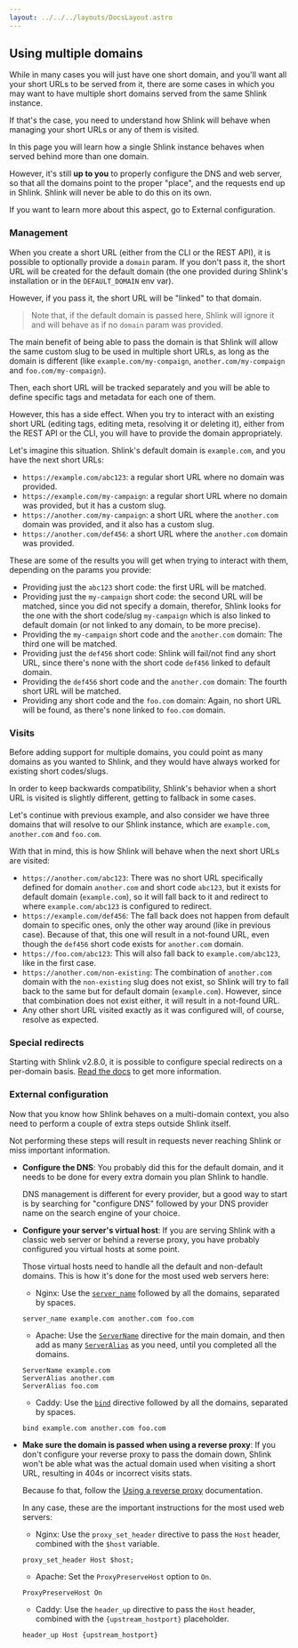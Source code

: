 ```yaml
---
layout: ../../../layouts/DocsLayout.astro
---
```




## Using multiple domains

While in many cases you will just have one short domain, and you'll want all your short URLs to be served from it, there are some cases in which you may want to have multiple short domains served from the same Shlink instance.

If that's the case, you need to understand how Shlink will behave when managing your short URLs or any of them is visited.

<Callout type="warning" title="Important!">
  <p>In this page you will learn how a single Shlink instance behaves when served behind more than one domain.</p>
  <p>However, it's still <b>up to you</b> to properly configure the DNS and web server, so that all the domains point to the proper "place", and the requests end up in Shlink. Shlink will never be able to do this on its own.</p>
  If you want to learn more about this aspect, go to <Link href="/documentation/advanced/multiple-domains/#external-configuration">External configuration</Link>.
</Callout>

### Management

When you create a short URL (either from the CLI or the REST API), it is possible to optionally provide a `domain` param. If you don't pass it, the short URL will be created for the default domain (the one provided during Shlink's installation or in the `DEFAULT_DOMAIN` env var).

However, if you pass it, the short URL will be "linked" to that domain.

> Note that, if the default domain is passed here, Shlink will ignore it and will behave as if no `domain` param was provided.

The main benefit of being able to pass the domain is that Shlink will allow the same custom slug to be used in multiple short URLs, as long as the domain is different (like `example.com/my-compaign`, `another.com/my-compaign` and `foo.com/my-compaign`).

Then, each short URL will be tracked separately and you will be able to define specific tags and metadata for each one of them.

However, this has a side effect. When you try to interact with an existing short URL (editing tags, editing meta, resolving it or deleting it), either from the REST API or the CLI, you will have to provide the domain appropriately.

Let's imagine this situation. Shlink's default domain is `example.com`, and you have the next short URLs:

* `https://example.com/abc123`: a regular short URL where no domain was provided.
* `https://example.com/my-campaign`: a regular short URL where no domain was provided, but it has a custom slug.
* `https://another.com/my-campaign`: a short URL where the `another.com` domain was provided, and it also has a custom slug.
* `https://another.com/def456`: a short URL where the `another.com` domain was provided.

These are some of the results you will get when trying to interact with them, depending on the params you provide:

* Providing just the `abc123` short code: the first URL will be matched.
* Providing just the `my-campaign` short code: the second URL will be matched, since you did not specify a domain, therefor, Shlink looks for the one with the short code/slug `my-campaign` which is also linked to default domain (or not linked to any domain, to be more precise).
* Providing the `my-campaign` short code and the `another.com` domain: The third one will be matched.
* Providing just the `def456` short code: Shlink will fail/not find any short URL, since there's none with the short code `def456` linked to default domain.
* Providing the `def456` short code and the `another.com` domain: The fourth short URL will be matched.
* Providing any short code and the `foo.com` domain: Again, no short URL will be found, as there's none linked to `foo.com` domain.

### Visits

Before adding support for multiple domains, you could point as many domains as you wanted to Shlink, and they would have always worked for existing short codes/slugs.

In order to keep backwards compatibility, Shlink's behavior when a short URL is visited is slightly different, getting to fallback in some cases.

Let's continue with previous example, and also consider we have three domains that will resolve to our Shlink instance, which are `example.com`, `another.com` and `foo.com`.

With that in mind, this is how Shlink will behave when the next short URLs are visited:

* `https://another.com/abc123`: There was no short URL specifically defined for domain `another.com` and short code `abc123`, but it exists for default domain (`example.com`), so it will fall back to it and redirect to where `example.com/abc123` is configured to redirect.
* `https://example.com/def456`: The fall back does not happen from default domain to specific ones, only the other way around (like in previous case). Because of that, this one will result in a not-found URL, even though the `def456` short code exists for `another.com` domain.
* `https://foo.com/abc123`: This will also fall back to `example.com/abc123`, like in the first case.
* `https://another.com/non-existing`: The combination of `another.com` domain with the `non-existing` slug does not exist, so Shlink will try to fall back to the same but for default domain (`example.com`). However, since that combination does not exist either, it will result in a not-found URL.
* Any other short URL visited exactly as it was configured will, of course, resolve as expected.

### Special redirects

Starting with Shlink v2.8.0, it is possible to configure special redirects on a per-domain basis. [Read the docs](/documentation/advanced/special-redirects/#per-domain-redirects) to get more information.

### External configuration

Now that you know how Shlink behaves on a multi-domain context, you also need to perform a couple of extra steps outside Shlink itself.

Not performing these steps will result in requests never reaching Shlink or miss important information.

* **Configure the DNS**: You probably did this for the default domain, and it needs to be done for every extra domain you plan Shlink to handle.

  DNS management is different for every provider, but a good way to start is by searching for "configure DNS" followed by your DNS provider name on the search engine of your choice.

* **Configure your server's virtual host**: If you are serving Shlink with a classic web server or behind a reverse proxy, you have probably configured you virtual hosts at some point.

  Those virtual hosts need to handle all the default and non-default domains. This is how it's done for the most used web servers here:

  * Nginx: Use the [`server_name`](https://nginx.org/en/docs/http/server_names.html) followed by all the domains, separated by spaces.
  ```
  server_name example.com another.com foo.com
  ```
  * Apache: Use the [`ServerName`](https://httpd.apache.org/docs/2.4/mod/core.html#servername) directive for the main domain, and then add as many [`ServerAlias`](https://httpd.apache.org/docs/2.4/mod/core.html#serveralias) as you need, until you completed all the domains.
  ```
  ServerName example.com
  ServerAlias another.com
  ServerAlias foo.com
  ```
  * Caddy: Use the [`bind`](https://caddyserver.com/docs/caddyfile/directives/bind) directive followed by all the domains, separated by spaces.
  ```
  bind example.com another.com foo.com
  ```


* **Make sure the domain is passed when using a reverse proxy**: If you don't configure your reverse proxy to pass the domain down, Shlink won't be able what was the actual domain used when visiting a short URL, resulting in 404s or incorrect visits stats.

  Because fo that, follow the [Using a reverse proxy](/documentation/advanced/exposing-through-reverse-proxy/) documentation.

  In any case, these are the important instructions for the most used web servers:

  * Nginx: Use the `proxy_set_header` directive to pass the `Host` header, combined with the `$host` variable.
  ```
  proxy_set_header Host $host;
  ```
  * Apache: Set the `ProxyPreserveHost` option to `On`.
  ```
  ProxyPreserveHost On
  ```
  * Caddy: Use the `header_up` directive to pass the `Host` header, combined with the `{upstream_hostport}` placeholder.
  ```
  header_up Host {upstream_hostport}
  ```
